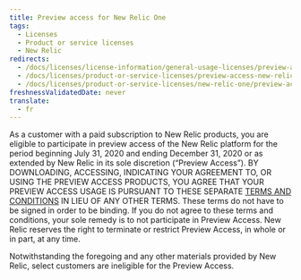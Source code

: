 ```yaml
---
title: Preview access for New Relic One
tags:
  - Licenses
  - Product or service licenses
  - New Relic
redirects:
  - /docs/licenses/license-information/general-usage-licenses/preview-access-new-relic-one
  - /docs/licenses/product-or-service-licenses/preview-access-new-relic-one
  - /docs/licenses/product-or-service-licenses/new-relic-one/preview-access-new-relic-one-0
freshnessValidatedDate: never
translate:
  - fr
---
```


As a customer with a paid subscription to New Relic products, you are eligible to participate in preview access of the New Relic platform for the period beginning July 31, 2020 and ending December 31, 2020 or as extended by New Relic in its sole discretion (“Preview Access”). BY DOWNLOADING, ACCESSING, INDICATING YOUR AGREEMENT TO, OR USING THE PREVIEW ACCESS PRODUCTS, YOU AGREE THAT YOUR PREVIEW ACCESS USAGE IS PURSUANT TO THESE SEPARATE [TERMS AND CONDITIONS](https://newrelic.com/termsandconditions/unpaid) IN LIEU OF ANY OTHER TERMS. These terms do not have to be signed in order to be binding. If you do not agree to these terms and conditions, your sole remedy is to not participate in Preview Access. New Relic reserves the right to terminate or restrict Preview Access, in whole or in part, at any time.

Notwithstanding the foregoing and any other materials provided by New Relic, select customers are ineligible for the Preview Access.
